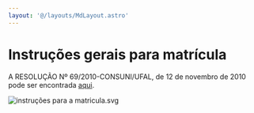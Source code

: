 ```yaml
---
layout: '@/layouts/MdLayout.astro'
---
```






Instruções gerais para matrícula
================================








A RESOLUÇÃO Nº 69/2010-CONSUNI/UFAL, de 12 de novembro de 2010 pode ser encontrada [aqui](https://ufal.br/resolucoes/2010/resolucao-no-69-2010-de-12-11-2010). 


<Image src="https://arapiraca.ufal.br/graduacao/ciencia-da-computacao/documentos/imagens/instrucoes-para-a-matricula.svg/%40%40images/d07e6bf2-2e49-423b-8426-2b1c446a6a87.svg" alt="instruções para a matricula.svg" inferSize />  









